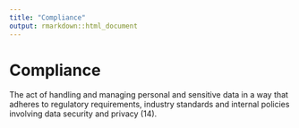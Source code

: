 ```yaml
---
title: "Compliance"
output: rmarkdown::html_document
---
```


# Compliance

The act of handling and managing  personal and sensitive data in a way that  adheres to regulatory  requirements,  industry standards and internal policies  involving data security and privacy (14).
